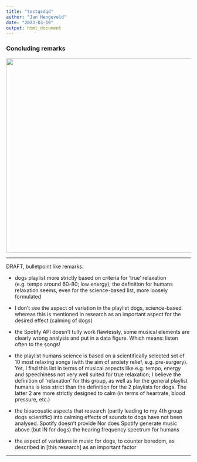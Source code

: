 ```yaml
---
title: "testqsdqd"
author: "Jan Hengeveld"
date: "2023-03-19"
output: html_document
---
```


### Concluding remarks {data-commentary-width="500"}

![](images/dogearphone.jpg){width="14cm"}


*** 

DRAFT, bulletpoint like remarks:

-   dogs playlist more strictly based on criteria for 'true' relaxation (e.g. tempo around 60-80; low energy); the definition for humans relaxation seems, even for the science-based list, more loosely formulated

- I don't see the aspect of variation in the playlist dogs, science-based whereas this is mentioned in research as an important aspect for the desired effect (calming of dogs) 

- the Spotify API doesn't fully work flawlessly, some musical elements are clearly wrong analysis and put in a data figure. Which means: listen often to the songs!

- the playlist humans science is based on a scientifically selected set of 10 most relaxing songs (with the aim of anxiety relief, e.g. pre-surgery). Yet, I find this list in terms of musical aspects like e.g. tempo, energy and speechiness not very well suited for true relaxation; I believe the definition of 'relaxation' for this group, as well as for the general playlist humans is less strict than the definition for the 2 playlists for dogs. The latter 2 are more strictly designed to calm (in terms of heartrate, blood pressure, etc.)

- the bioacoustic aspects that research (partly leading to my 4th group dogs scientific) into calming effects of sounds to dogs have not been analysed. Spotify doesn't provide Nor does Spotify generate music above (but IN for dogs) the hearing frequency spectrum for humans

- the aspect of variations in music for dogs, to counter boredom, as described in [this research] as an important factor 


***

